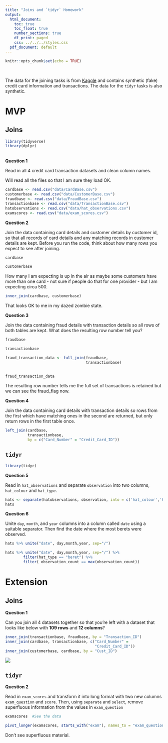 ```yaml
---
title: "Joins and `tidyr` Homework"
output:
  html_document:
    toc: true
    toc_float: true
    number_sections: true
    df_print: paged
    css: ../../../styles.css
  pdf_document: default
---
```


```r
knitr::opts_chunk$set(echo = TRUE)
```

<br>

The data for the joining tasks is from [Kaggle](https://www.kaggle.com/ananta/credit-card-data) and contains synthetic (fake) credit card information and transactions. The data for the `tidyr` tasks is also synthetic.

# MVP

## Joins
```r
library(tidyverse)
library(dplyr)
```

<br>
**Question 1**

Read in all 4 credit card transaction datasets and clean column names.

Will read all the files so that I am sure they load OK.
```r
cardbase <- read.csv("data/CardBase.csv")
customerbase <- read.csv("data/CustomerBase.csv")
fraudbase <- read.csv("data/FraudBase.csv")
transactionbase <- read.csv("data/TransactionBase.csv")
hatobservations <- read.csv("data/hat_observations.csv")
examscores <- read.csv("data/exam_scores.csv")
```

**Question 2**

Join the data containing card details and customer details by customer id, so that all records of card details and any matching records in customer details are kept. Before you run the code, think about how many rows you expect to see after joining.



```r
cardbase
```
```r
customerbase
```
How many I am expecting is up in the air as maybe some customers have more than one card - not sure if people do that for one provider - but I am expecting circa 500.



```r
inner_join(cardbase, customerbase)
```
That looks OK to me in my dazed zombie state.



**Question 3**

Join the data containing fraud details with transaction details so all rows of both tables are kept. What does the resulting row number tell you?
```r
fraudbase

```
```r
transactionbase
```


```r
fraud_transaction_data <- full_join(fraudbase, 
                                    transactionbase)
            
```
```r
fraud_transaction_data
```
The resulting row number tells me the full set of transactions is retained but we can see the fraud_flag now.


**Question 4**

Join the data containing card details with transaction details so rows from the first which have matching ones in the second are returned, but only return rows in the first table once.



```r
left_join(cardbase, 
          transactionbase, 
          by = c("Card_Number" = "Credit_Card_ID"))  
```

## `tidyr`
```r
library(tidyr)
```

**Question 5**

Read in `hat_observations` and separate `observation` into two columns, `hat_colour` and `hat_type`.

```r
hats <- separate(hatobservations, observation, into = c('hat_colour','hat_type'))
hats
```

**Question 6**

Unite `day`, `month`, and `year` columns into a column called `date` using a suitable separator. Then find the date where the most berets were observed.

```r
hats %>% unite("date", day,month,year, sep="/")
```
```r
hats %>% unite("date", day,month,year, sep="/") %>%
        filter(hat_type == "beret") %>%
        filter( observation_count == max(observation_count)) 

```



# Extension

## Joins

**Question 1**

Can you join all 4 datasets together so that you're left with a dataset that looks like below with **109 rows** and **12 columns**?

```r
inner_join(transactionbase, fraudbase, by = "Transaction_ID")
inner_join(cardbase, transactionbase, c("Card_Number" =
                                        "Credit_Card_ID"))
inner_join(customerbase, cardbase, by = "Cust_ID")
```



![](images/all_joined.png)

## `tidyr`

**Question 2**

Read in `exam_scores` and transform it into long format with two new columns `exam_question` and `score`. Then, using `separate` and `select`, remove superfluous information from the values in `exam_question`
```r
examscores  #See the data
```
```r
pivot_longer(examscores, starts_with("exam"), names_to = "exam_question", values_to = "score")
```

Don't see superfluous material.